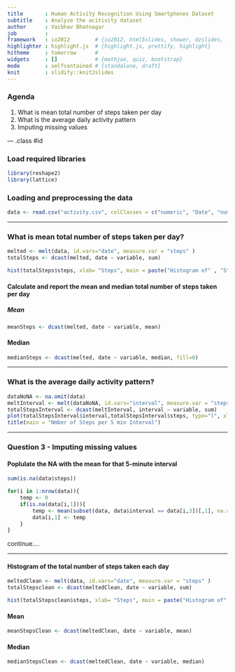 ```yaml
---
title       : Human Activity Recognition Using Smartphones Dataset
subtitle    : Analyze the acitivity dataset
author      : Vaibhav Bhatnagar
job         : 
framework   : io2012        # {io2012, html5slides, shower, dzslides, ...}
highlighter : highlight.js  # {highlight.js, prettify, highlight}
hitheme     : tomorrow      # 
widgets     : []            # {mathjax, quiz, bootstrap}
mode        : selfcontained # {standalone, draft}
knit        : slidify::knit2slides
---
```


### Agenda

1. What is mean total number of steps taken per day
2. What is the average daily activity pattern
3. Imputing missing values

--- .class #id 

### Load required libraries

```r
library(reshape2)
library(lattice)
```

### Loading and preprocessing the data

```r
data <- read.csv("activity.csv", colClasses = c("numeric", "Date", "numeric"))
```


---

### What is mean total number of steps taken per day? 

```r
melted <- melt(data, id.vars="date", measure.var = "steps" )
totalSteps <- dcast(melted, date ~ variable, sum)

hist(totalSteps$steps, xlab= "Steps", main = paste("Histogram of" , "Steps per Day"))
```

#### Calculate and report the mean and median total number of steps taken per day

##### Mean
```r
meanSteps <- dcast(melted, date ~ variable, mean)
```

#### Median
```r
medianSteps <- dcast(melted, date ~ variable, median, fill=0)
```

---

### What is the average daily activity pattern?
```r
dataNoNA <- na.omit(data)
meltInterval <- melt(dataNoNA, id.vars="interval", measure.var = "steps" )
totalStepsInterval <- dcast(meltInterval, interval ~ variable, sum)
plot(totalStepsInterval$interval,totalStepsInterval$steps, type="l", xlab = "Interval", ylab = "Steps")
title(main = "Nmber of Steps per 5 min Interval")
```

---

### Question 3 - Imputing missing values

#### Poplulate the NA with the mean for that 5-minute interval

```r
sum(is.na(data$steps))

for(i in 1:nrow(data)){
    temp <- 0
    if(is.na(data[i,1])){
        temp <- mean(subset(data, data$interval == data[i,3])[,1], na.rm=T)
        data[i,1] <- temp
    }
}
```

continue....

---

#### Histogram of the total number of steps taken each day
```r
meltedClean <- melt(data, id.vars="date", measure.var = "steps" )
totalStepsclean <- dcast(meltedClean, date ~ variable, sum)

hist(totalStepsclean$steps, xlab= "Steps", main = paste("Histogram of" , "Steps per Day"))
```

#### Mean
```r
meanStepsClean <- dcast(meltedClean, date ~ variable, mean)
```


#### Median
```r
medianStepsClean <- dcast(meltedClean, date ~ variable, median)
```

